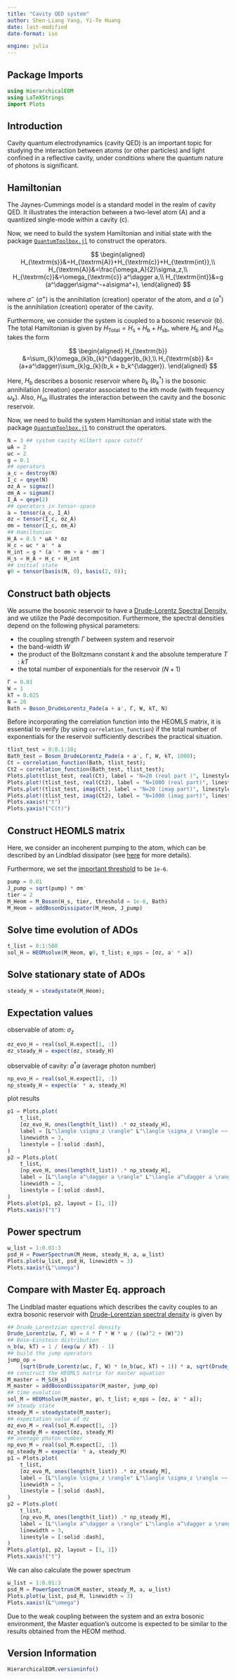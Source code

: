 ```yaml
---
title: "Cavity QED system"
author: Shen-Liang Yang, Yi-Te Huang
date: last-modified
date-format: iso

engine: julia
---
```


## Package Imports
```julia
using HierarchicalEOM
using LaTeXStrings
import Plots
```

## Introduction

Cavity quantum electrodynamics (cavity QED) is an important topic for studying the interaction between atoms (or other particles) and light confined in a reflective cavity, under conditions where the quantum nature of photons is significant.

## Hamiltonian

The Jaynes-Cummings model is a standard model in the realm of cavity QED. It illustrates the interaction between a two-level atom ($\textrm{A}$) and a quantized single-mode within a cavity ($\textrm{c}$).

Now, we need to build the system Hamiltonian and initial state with the package [`QuantumToolbox.jl`](https://github.com/qutip/QuantumToolbox.jl) to construct the operators.

$$
\begin{aligned}
H_{\textrm{s}}&=H_{\textrm{A}}+H_{\textrm{c}}+H_{\textrm{int}},\\
H_{\textrm{A}}&=\frac{\omega_A}{2}\sigma_z,\\
H_{\textrm{c}}&=\omega_{\textrm{c}} a^\dagger a,\\
H_{\textrm{int}}&=g (a^\dagger\sigma^-+a\sigma^+),
\end{aligned}
$$

where $\sigma^-$ ($\sigma^+$) is the annihilation (creation) operator of the atom, and $a$ ($a^\dagger$) is the annihilation (creation) operator of the cavity.

Furthermore, we consider the system is coupled to a bosonic reservoir ($\textrm{b}$). The total Hamiltonian is given by $H_{\textrm{Total}}=H_\textrm{s}+H_\textrm{b}+H_\textrm{sb}$, where $H_\textrm{b}$ and $H_\textrm{sb}$ takes the form

$$
\begin{aligned}
H_{\textrm{b}}    &=\sum_{k}\omega_{k}b_{k}^{\dagger}b_{k},\\
H_{\textrm{sb}}   &=(a+a^\dagger)\sum_{k}g_{k}(b_k + b_k^{\dagger}).
\end{aligned}
$$

Here, $H_{\textrm{b}}$ describes a bosonic reservoir where $b_{k}$ $(b_{k}^{\dagger})$ is the bosonic annihilation (creation) operator associated to the $k$th mode (with frequency $\omega_{k}$). Also, $H_{\textrm{sb}}$ illustrates the interaction between the cavity and the bosonic reservoir.

Now, we need to build the system Hamiltonian and initial state with the package [`QuantumToolbox.jl`](https://github.com/qutip/QuantumToolbox.jl) to construct the operators.

```julia
N = 3 ## system cavity Hilbert space cutoff
ωA = 2
ωc = 2
g = 0.1
## operators
a_c = destroy(N)
I_c = qeye(N)
σz_A = sigmaz()
σm_A = sigmam()
I_A = qeye(2)
## operators in tensor-space
a = tensor(a_c, I_A)
σz = tensor(I_c, σz_A)
σm = tensor(I_c, σm_A)
## Hamiltonian
H_A = 0.5 * ωA * σz
H_c = ωc * a' * a
H_int = g * (a' * σm + a * σm')
H_s = H_A + H_c + H_int
## initial state
ψ0 = tensor(basis(N, 0), basis(2, 0));
```

## Construct bath objects
We assume the bosonic reservoir to have a [Drude-Lorentz Spectral Density](https://qutip.org/HierarchicalEOM.jl/stable/bath_boson/Boson_Drude_Lorentz/#Boson-Drude-Lorentz), and we utilize the Padé decomposition. Furthermore, the spectral densities depend on the following physical parameters: 

- the coupling strength $\Gamma$ between system and reservoir
- the band-width $W$
- the product of the Boltzmann constant $k$ and the absolute temperature $T$ : $kT$
- the total number of exponentials for the reservoir $(N + 1)$

```julia
Γ = 0.01
W = 1
kT = 0.025
N = 20
Bath = Boson_DrudeLorentz_Pade(a + a', Γ, W, kT, N)
```

Before incorporating the correlation function into the HEOMLS matrix, it is essential to verify (by using `correlation_function`) if the total number of exponentials for the reservoir sufficiently describes the practical situation.

```julia
tlist_test = 0:0.1:10;
Bath_test = Boson_DrudeLorentz_Pade(a + a', Γ, W, kT, 1000);
Ct = correlation_function(Bath, tlist_test);
Ct2 = correlation_function(Bath_test, tlist_test);
Plots.plot(tlist_test, real(Ct), label = "N=20 (real part )", linestyle = :dash, linewidth = 3)
Plots.plot!(tlist_test, real(Ct2), label = "N=1000 (real part)", linestyle = :solid, linewidth = 3)
Plots.plot!(tlist_test, imag(Ct), label = "N=20 (imag part)", linestyle = :dash, linewidth = 3)
Plots.plot!(tlist_test, imag(Ct2), label = "N=1000 (imag part)", linestyle = :solid, linewidth = 3)
Plots.xaxis!("t")
Plots.yaxis!("C(t)")
```

## Construct HEOMLS matrix

Here, we consider an incoherent pumping to the atom, which can be described by an Lindblad dissipator (see [here](https://qutip.org/HierarchicalEOM.jl/stable/heom_matrix/master_eq/) for more details).

Furthermore, we set the [important threshold](https://qutip.org/HierarchicalEOM.jl/stable/heom_matrix/HEOMLS_intro/#doc-Importance-Value-and-Threshold) to be `1e-6`.

```julia
pump = 0.01
J_pump = sqrt(pump) * σm'
tier = 2
M_Heom = M_Boson(H_s, tier, threshold = 1e-6, Bath)
M_Heom = addBosonDissipator(M_Heom, J_pump)
```

## Solve time evolution of ADOs

```julia
t_list = 0:1:500
sol_H = HEOMsolve(M_Heom, ψ0, t_list; e_ops = [σz, a' * a])
```

## Solve stationary state of ADOs

```julia
steady_H = steadystate(M_Heom);
```

## Expectation values

observable of atom: $\sigma_z$

```julia
σz_evo_H = real(sol_H.expect[1, :])
σz_steady_H = expect(σz, steady_H)
```

observable of cavity: $a^\dagger a$ (average photon number)

```julia
np_evo_H = real(sol_H.expect[2, :])
np_steady_H = expect(a' * a, steady_H)
```

plot results

```julia
p1 = Plots.plot(
    t_list,
    [σz_evo_H, ones(length(t_list)) .* σz_steady_H],
    label = [L"\langle \sigma_z \rangle" L"\langle \sigma_z \rangle ~~(\textrm{steady})"],
    linewidth = 3,
    linestyle = [:solid :dash],
)
p2 = Plots.plot(
    t_list,
    [np_evo_H, ones(length(t_list)) .* np_steady_H],
    label = [L"\langle a^\dagger a \rangle" L"\langle a^\dagger a \rangle ~~(\textrm{steady})"],
    linewidth = 3,
    linestyle = [:solid :dash],
)
Plots.plot(p1, p2, layout = [1, 1])
Plots.xaxis!("t")
```

## Power spectrum

```julia
ω_list = 1:0.01:3
psd_H = PowerSpectrum(M_Heom, steady_H, a, ω_list)
Plots.plot(ω_list, psd_H, linewidth = 3)
Plots.xaxis!(L"\omega")
```

## Compare with Master Eq. approach

The Lindblad master equations which describes the cavity couples to an extra bosonic reservoir with [Drude-Lorentzian spectral density](https://qutip.org/HierarchicalEOM.jl/stable/bath_boson/Boson_Drude_Lorentz/#Boson-Drude-Lorentz) is given by

```julia
## Drude_Lorentzian spectral density
Drude_Lorentz(ω, Γ, W) = 4 * Γ * W * ω / ((ω)^2 + (W)^2)
## Bose-Einstein distribution
n_b(ω, kT) = 1 / (exp(ω / kT) - 1)
## build the jump operators
jump_op =
    [sqrt(Drude_Lorentz(ωc, Γ, W) * (n_b(ωc, kT) + 1)) * a, sqrt(Drude_Lorentz(ωc, Γ, W) * (n_b(ωc, kT))) * a', J_pump];
## construct the HEOMLS matrix for master equation
M_master = M_S(H_s)
M_master = addBosonDissipator(M_master, jump_op)
## time evolution
sol_M = HEOMsolve(M_master, ψ0, t_list; e_ops = [σz, a' * a]);
## steady state
steady_M = steadystate(M_master);
## expectation value of σz
σz_evo_M = real(sol_M.expect[1, :])
σz_steady_M = expect(σz, steady_M)
## average photon number
np_evo_M = real(sol_M.expect[2, :])
np_steady_M = expect(a' * a, steady_M)
p1 = Plots.plot(
    t_list,
    [σz_evo_M, ones(length(t_list)) .* σz_steady_M],
    label = [L"\langle \sigma_z \rangle" L"\langle \sigma_z \rangle ~~(\textrm{steady})"],
    linewidth = 3,
    linestyle = [:solid :dash],
)
p2 = Plots.plot(
    t_list,
    [np_evo_M, ones(length(t_list)) .* np_steady_M],
    label = [L"\langle a^\dagger a \rangle" L"\langle a^\dagger a \rangle ~~(\textrm{steady})"],
    linewidth = 3,
    linestyle = [:solid :dash],
)
Plots.plot(p1, p2, layout = [1, 1])
Plots.xaxis!("t")
```

We can also calculate the power spectrum

```julia
ω_list = 1:0.01:3
psd_M = PowerSpectrum(M_master, steady_M, a, ω_list)
Plots.plot(ω_list, psd_M, linewidth = 3)
Plots.xaxis!(L"\omega")
```

Due to the weak coupling between the system and an extra bosonic environment, the Master equation's outcome is expected to be similar to the results obtained from the HEOM method.

## Version Information
```julia
HierarchicalEOM.versioninfo()
```